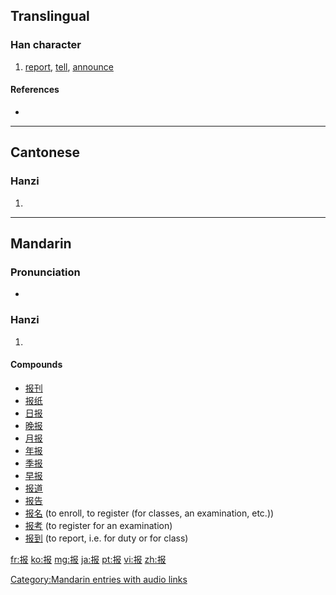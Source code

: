 {{also|報}}
==Translingual==
{{stroke order|strokes=7}}
{{stroke order|type=animate}}

===Han character===
{{Han char|rn=64|rad=手|as=04|sn=7|four=|canj=手尸中水 (QSLE)}}

# [[report]], [[tell]], [[announce]]

====References====
* {{Han ref|kx=0422.121|hdz=31846.010|uh=62A5|ud=25253}}

----

==Cantonese==

===Hanzi===
{{yue-hanzi|jyut=|y=bou3|tra=報}}

# {{defn|Cantonese|sort=手04}}

----

==Mandarin==

===Pronunciation===
* {{audio|zh-bào.ogg|audio}}

===Hanzi===
{{cmn-hanzi|tra=報|pin=[[bào]] ([[bao4]])|wg=pao<sup>4</sup>}}

# {{defn|Mandarin|sort=手04}}

====Compounds====
*[[报刊]]
*[[报纸]]
*[[日报]]
*[[晚报]]
*[[月报]]
*[[年报]]
*[[季报]]
*[[早报]]
*[[报道]]
*[[报告]]
* [[报名]] (to enroll, to register (for classes, an examination, etc.))
*[[报考]] (to register for an examination)
*[[报到]] (to report, i.e. for duty or for class)

[[Category:Mandarin entries with audio links]]

[[fr:报]]
[[ko:报]]
[[mg:报]]
[[ja:报]]
[[pt:报]]
[[vi:报]]
[[zh:报]]